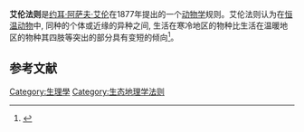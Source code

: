 '''艾伦法则'''是[[约耳·阿萨夫·艾伦|约耳·阿萨夫·艾伦]]在1877年提出的一个[[动物学|动物学]]规则。艾伦法则认为在[[恒温动物|恒温动物]]中, 同种的个体或近缘的异种之间, 生活在寒冷地区的物种比生活在温暖地区的物种其四肢等突出的部分具有变短的倾向<ref>{{cite journal |first=Joel Asaph |last=Allen |title=The influence of Physical conditions in the genesis of species |journal=Radical Review |year=1877 |volume=1 |pages=108–140 |url=http://people.wku.edu/charles.smith/biogeog/ALLE1877.htm |access-date=2016-05-09 |archive-date=2018-10-20 |archive-url=https://web.archive.org/web/20181020215655/http://people.wku.edu/charles.smith/biogeog/ALLE1877.htm |dead-url=no }}</ref>。

==参考文献==
{{reflist}}

{{小作品}}
[[Category:生理學|Category:生理學]]
[[Category:生态地理学法则|Category:生态地理学法则]]